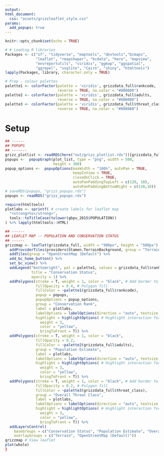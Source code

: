 ```yaml
---
output: 
html_document:
  css: "assets/grizzleaflet_style.css"
params:
  add_popups: true
---
```

<!--
Copyright 2018 Province of British Columbia
Licensed under the Apache License, Version 2.0 (the "License");
you may not use this file except in compliance with the License.
You may obtain a copy of the License at
http://www.apache.org/licenses/LICENSE-2.0
Unless required by applicable law or agreed to in writing, software distributed under the License is distributed on an "AS IS" BASIS,
WITHOUT WARRANTIES OR CONDITIONS OF ANY KIND, either express or implied.
See the License for the specific language governing permissions and limitations under the License.
-->

```r
knitr::opts_chunk$set(echo = TRUE)
```

```r

# # Loading R libraries
Packages <- c("sf", "tidyverse", "maptools", "devtools","bcmaps",
              "leaflet", "rmapshaper", "bcdata", "here", "mapview", 
              "envreportutils", "viridis", "ggmap", "ggspatial",
              "ggrepel", "svglite", "Cairo", "shiny", "htmltools")
lapply(Packages, library, character.only = TRUE)

```

``` r
# Prep - colour palettes
palette1 <- colorFactor(palette = 'viridis', grizzdata_full$rankcode,
                        reverse = TRUE, na.color = "#808080")
palette2 <- colorFactor(palette = 'viridis', grizzdata_full$adults,
                        reverse = TRUE, na.color = "#808080")
palette3 <- colorFactor(palette = 'viridis', grizzdata_full$threat_class,
                        reverse = TRUE, na.color = "#808080")
```

# Setup
``` r

## ------
## POPUPS
## -------
grizz_plotlist <- readRDS(here("out/grizz_plotlist.rds"))[grizzdata_full$gbpu_name]
popups <-  popupGraph(plot_list, type = "png", width = 500,
                      height = 300)
popup_options <-  popupOptions(maxWidth = "100%", autoPan = TRUE,
                               keepInView = TRUE,
                               closeOnClick = TRUE,
                               autoPanPaddingTopLeft = c(120, 10),
                               autoPanPaddingBottomRight = c(120,10))
# saveRDS(popups, "grizz_popups.rds")
popups <- readRDS("grizz_popups.rds")

require(htmltools)
plotlabs <- sprintf( # create labels for leaflet map
  "<strong>%s</strong>",
  tools::toTitleCase(tolower(gbpu_2015$POPULATION))
) %>% lapply(htmltools::HTML)

```

``` r

## ------
## LEAFLET MAP -- POPULATION AND CONSERVATION STATUS
## ------
grizzmap <- leaflet(grizzdata_full, width = "900px", height = "500px") %>%   # generate leaflet map
  addProviderTiles(providers$Stamen.TerrainBackground, group = "Terrain") %>% # or providers$Stamen.TerrainBackground
  addTiles(group = "OpenStreetMap (Default") %>%
  add_bc_home_button() %>%
  set_bc_view() %>%
  addLegend("bottomright", pal = palette1, values = grizzdata_full$rankcode,
            title = "Conservation Status",
            opacity = 1) %>%
  addPolygons(stroke = T, weight = 1, color = "black", # Add border to polygons
              fillOpacity = 0.4, # Polygon fill
              fillColor = ~palette1(grizzdata_full$rankcode),
              popup = popups,
              popupOptions = popup_options,
              group = "Conservation Rank",
              label = plotlabs,
              labelOptions = labelOptions(direction = "auto", textsize = "12px"),
              highlight = highlightOptions( # Highlight interaction for mouse hover
                weight = 3,
                color = "yellow",
                bringToFront = T)) %>%
  addPolygons(stroke = T, weight = 1, color = "black",
              fillOpacity = 0.2,
              fillColor = ~palette2(grizzdata_full$adults),
              group = "Population Estimate",
              label = plotlabs,
              labelOptions = labelOptions(direction = "auto", textsize = "12px"),
              highlight = highlightOptions( # Highlight interaction for mouse hover
                weight = 3,
                color = "yellow",
                bringToFront = T)) %>%
  addPolygons(stroke = T, weight = 1, color = "black", # Add border to polygons
              fillOpacity = 0.2, # Polygon fill
              fillColor = ~palette3(grizzdata_full$threat_class),
              group = "Overall Threat Class",
              label = plotlabs,
              labelOptions = labelOptions(direction = "auto", textsize = "12px"),
              highlight = highlightOptions( # Highlight interaction for mouse hover
                weight = 3,
                color = "yellow",
                bringToFront = T)) %>%
  addLayersControl(
    baseGroups = c("Conservation Status", "Population Estimate", "Overall Threat Class"),
    overlayGroups = c("Terrain", "OpenStreetMap (Default)"))
grizzmap # View leaflet
plot(whole)
}
```
